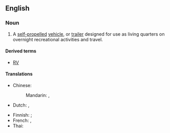 ==English==
{{wikipedia}}

===Noun===
{{en-noun}}

# {{lb|en|North America}} A [[self-propelled]] [[vehicle]], or [[trailer]] designed for use as living quarters on overnight recreational activities and travel.

====Derived terms====
* [[RV]]

====Translations====
{{trans-top|vehicle or trailer}}
* Chinese:
*: Mandarin: {{t|cmn|露營車}}, {{t|cmn|露营车|tr=lùyíngchē}}
* Dutch: {{t+|nl|caravan|m}} {{q|trailer}}, {{t+|nl|camper|m}} {{q|vehicle}}
{{trans-mid}}
* Finnish: {{t+|fi|matkailuauto}} {{qualifier|self-propelled}}; {{t|fi|matkailuvaunu}} {{qualifier|trailer}}
* French: {{t+|fr|camping-car}}, {{t+|fr|véhicule récréatif}} {{qualifier|Quebec}}
* Thai: {{t|th|รถบ้าน}}
{{trans-bottom}}

{{topics|en|Vehicles}}